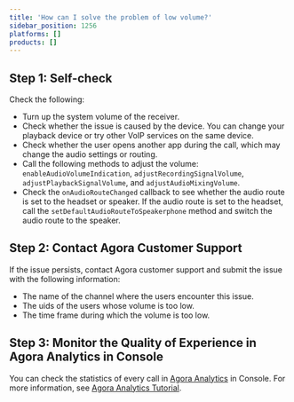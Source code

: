 ```yaml
---
title: 'How can I solve the problem of low volume?'
sidebar_position: 1256
platforms: []
products: []
---
```



## Step 1: Self-check

Check the following:

- Turn up the system volume of the receiver.
- Check whether the issue is caused by the device. You can change your playback device or try other VoIP services on the same device.
- Check whether the user opens another app during the call, which may change the audio settings or routing.
- Call the following methods to adjust the volume: `enableAudioVolumeIndication`, `adjustRecordingSignalVolume`, `adjustPlaybackSignalVolume`, and `adjustAudioMixingVolume`.
- Check the `onAudioRouteChanged` callback to see whether the audio route is set to the headset or speaker. If the audio route is set to the headset, call the `setDefaultAudioRouteToSpeakerphone` method and switch the audio route to the speaker.

## Step 2: Contact Agora Customer Support

If the issue persists, contact Agora customer support and submit the issue with the following information:

- The name of the channel where the users encounter this issue.
- The uids of the users whose volume is too low.
- The time frame during which the volume is too low.

## Step 3: Monitor the Quality of Experience in Agora Analytics in Console

You can check the statistics of every call in [Agora Analytics](https://dashboard.agora.io/analytics/call/search) in Console. For more information, see [Agora Analytics Tutorial](/agora-analytics/analyze/video-voice-sdk/call-search).
